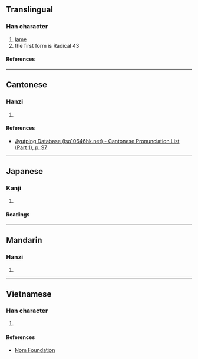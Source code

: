 {{also|尢}}
{{character info/new}}
==Translingual==
{{stroke order|type=animate}}

===Han character===
{{Han char|rn=43|rad=尢|as=00|sn=4|var=1|four=|canj=CHU|ids=⿱八儿}}

# [[lame]]
# the first form is Radical 43

====References====
{{Han ref|kx=0298.021|dkj=07540|dj=0593.020|hdz=10551.130|uh=5C23}}

----

==Cantonese==

===Hanzi===
{{yue-hanzi|jyut=[[wong1]]|y=wong1}}

# {{rfdef|yue|sort=尢00}}

====References====
* [http://www.iso10646hk.net/jp/document/download.jsp Jyutping Database (iso10646hk.net) - Cantonese Pronunciation List (Part 1), p. 97]

----

==Japanese==

===Kanji===
{{ja-kanji|grade=|rs=尢00}}

# {{rfdef|ja|sort=尢00}}

====Readings====
{{ja-readings
|on=おう
|kun=まげあし
}}

----

==Mandarin==

===Hanzi===
{{cmn-hanzi|pin=[[wāng]] ([[wang1]]), [[méng]] ([[meng2]]), [[páng]] ([[pang2]])|wg=wang<sup>1</sup>, meng<sup>2</sup>, p'ang<sup>2</sup>}}

# {{rfdef|cmn|sort=尢00}}

----

==Vietnamese==

===Han character===
{{vi-readings|rs=尢00|reading=uông}}

# {{rfdef|vi|sort=尢00}}

====References====
* [http://nomfoundation.org/common/nom_details.php?codepoint=5c23 Nom Foundation]

[[Category:CJKV radicals| ]]